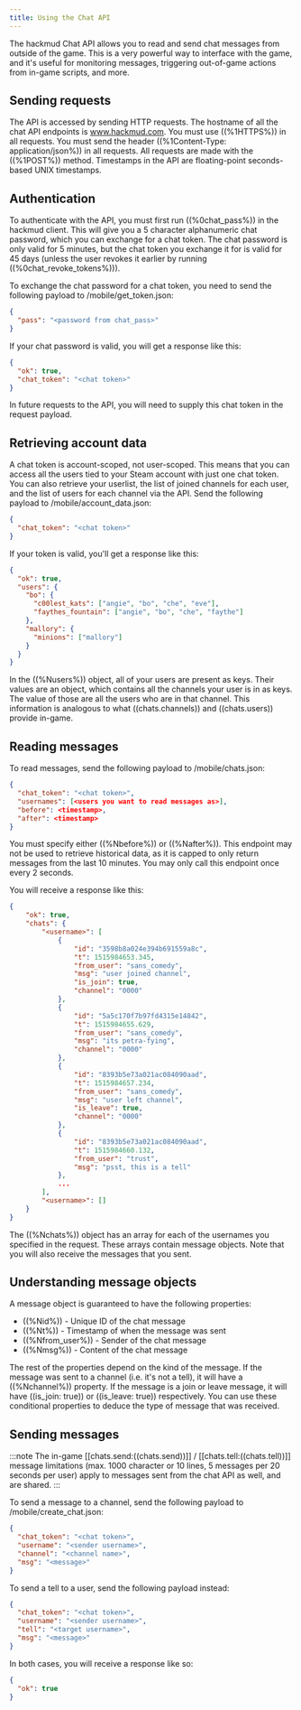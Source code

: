 ```yaml
---
title: Using the Chat API
---
```


The hackmud Chat API allows you to read and send chat messages from outside of the game. This is a very powerful way to interface with the game, and it's useful for monitoring messages, triggering out-of-game actions from in-game scripts, and more.

## Sending requests

The API is accessed by sending HTTP requests. The hostname of all the chat API endpoints is www.hackmud.com. You must use ((%1HTTPS%)) in all requests. You must send the header ((%1Content-Type: application/json%)) in all requests. All requests are made with the ((%1POST%)) method. Timestamps in the API are floating-point seconds-based UNIX timestamps.

## Authentication

To authenticate with the API, you must first run ((%0chat_pass%)) in the hackmud client. This will give you a 5 character alphanumeric chat password, which you can exchange for a chat token. The chat password is only valid for 5 minutes, but the chat token you exchange it for is valid for 45 days (unless the user revokes it earlier by running ((%0chat_revoke_tokens%))).

To exchange the chat password for a chat token, you need to send the following payload to <span class="color-tag" data-tag="1">/mobile/get_token.json</span>:

```json
{
  "pass": "<password from chat_pass>"
}
```

If your chat password is valid, you will get a response like this:

```json
{
  "ok": true,
  "chat_token": "<chat token>"
}
```

In future requests to the API, you will need to supply this chat token in the request payload.

## Retrieving account data

A chat token is account-scoped, not user-scoped. This means that you can access all the users tied to your Steam account with just one chat token. You can also retrieve your userlist, the list of joined channels for each user, and the list of users for each channel via the API. Send the following payload to <span class="color-tag" data-tag="1">/mobile/account_data.json</span>:

```json
{
  "chat_token": "<chat token>"
}
```

If your token is valid, you'll get a response like this:

```json
{
  "ok": true,
  "users": {
    "bo": {
      "c00lest_kats": ["angie", "bo", "che", "eve"],
      "faythes_fountain": ["angie", "bo", "che", "faythe"]
    },
    "mallory": {
      "minions": ["mallory"]
    }
  }
}
```

In the ((%Nusers%)) object, all of your users are present as keys. Their values are an object, which contains all the channels your user is in as keys. The value of those are all the users who are in that channel. This information is analogous to what ((chats.channels)) and ((chats.users)) provide in-game.

## Reading messages

To read messages, send the following payload to <span class="color-tag" data-tag="1">/mobile/chats.json</span>:

```json
{
  "chat_token": "<chat token>",
  "usernames": [<users you want to read messages as>],
  "before": <timestamp>,
  "after": <timestamp>
}
```

You must specify either ((%Nbefore%)) or ((%Nafter%)). This endpoint may not be used to retrieve historical data, as it is capped to only return messages from the last 10 minutes. You may only call this endpoint once every 2 seconds.

You will receive a response like this:

```json
{
    "ok": true,
    "chats": {
        "<username>": [
            {
                "id": "3598b8a024e394b691559a8c",
                "t": 1515984653.345,
                "from_user": "sans_comedy",
                "msg": "user joined channel",
                "is_join": true,
                "channel": "0000"
            },
            {
                "id": "5a5c170f7b97fd4315e14842",
                "t": 1515984655.629,
                "from_user": "sans_comedy",
                "msg": "its petra-fying",
                "channel": "0000"
            },
            {
                "id": "8393b5e73a021ac084090aad",
                "t": 1515984657.234,
                "from_user": "sans_comedy",
                "msg": "user left channel",
                "is_leave": true,
                "channel": "0000"
            },
            {
                "id": "8393b5e73a021ac084090aad",
                "t": 1515984660.132,
                "from_user": "trust",
                "msg": "psst, this is a tell"
            },
            ...
        ],
        "<username>": []
    }
}
```

The ((%Nchats%)) object has an array for each of the usernames you specified in the request. These arrays contain message objects. Note that you will also receive the messages that you sent.

## Understanding message objects

A message object is guaranteed to have the following properties:

- ((%Nid%)) - Unique ID of the chat message
- ((%Nt%)) - Timestamp of when the message was sent
- ((%Nfrom_user%)) - Sender of the chat message
- ((%Nmsg%)) - Content of the chat message

The rest of the properties depend on the kind of the message. If the message was sent to a channel (i.e. it's not a tell), it will have a ((%Nchannel%)) property. If the message is a join or leave message, it will have ((is_join: true)) or ((is_leave: true)) respectively. You can use these conditional properties to deduce the type of message that was received.

## Sending messages

:::note
The in-game [[chats.send:((chats.send))]] / [[chats.tell:((chats.tell))]] message limitations (max. 1000 character or 10 lines, 5 messages per 20 seconds per user) apply to messages sent from the chat API as well, and are shared.
:::

To send a message to a channel, send the following payload to <span class="color-tag" data-tag="1">/mobile/create_chat.json</span>:

```json
{
  "chat_token": "<chat token>",
  "username": "<sender username>",
  "channel": "<channel name>",
  "msg": "<message>"
}
```

To send a tell to a user, send the following payload instead:

```json
{
  "chat_token": "<chat token>",
  "username": "<sender username>",
  "tell": "<target username>",
  "msg": "<message>"
}
```

In both cases, you will receive a response like so:

```json
{
  "ok": true
}
```
